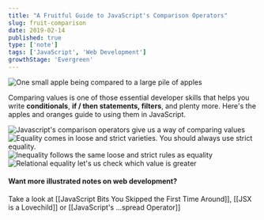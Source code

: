 ```yaml
---
title: "A Fruitful Guide to JavaScript's Comparison Operators"
slug: fruit-comparison
date: 2019-02-14
published: true
type: ['note']
tags: ['JavaScript', 'Web Development']
growthStage: 'Evergreen'
---
```


![One small apple being compared to a large pile of apples](https://res.cloudinary.com/dg3gyk0gu/image/upload/c_scale,w_400/v1592833720/maggieappleton.com/egghead-course-notes/fruit-comparison/thumb_2x.png)

Comparing values is one of those essential developer skills that helps you write __conditionals__, __if / then statements, filters__, and plenty more. Here's the apples and oranges guide to using them in JavaScript.

<Image alt="Javascript's comparison operators give us a way of comparing values" src="https://res.cloudinary.com/dg3gyk0gu/image/upload/v1592262865/maggieappleton.com/egghead-course-notes/fruit-comparison/FruitComparison_P1.png" />

<Image alt="Equality comes in loose and strict varieties. You should always use strict equality." src="https://res.cloudinary.com/dg3gyk0gu/image/upload/v1592262864/maggieappleton.com/egghead-course-notes/fruit-comparison/FruitComparison_P2.png" />


<Image alt="Inequality follows the same loose and strict rules as equality" src="https://res.cloudinary.com/dg3gyk0gu/image/upload/v1592262862/maggieappleton.com/egghead-course-notes/fruit-comparison/FruitComparison_P3.png" />


<Image alt="Relational equality let's us check which value is greater" src="https://res.cloudinary.com/dg3gyk0gu/image/upload/v1592262863/maggieappleton.com/egghead-course-notes/fruit-comparison/FruitComparison_P4.png" />

#### Want more illustrated notes on web development?

Take a look at [[JavaScript Bits You Skipped the First Time Around]], [[JSX is a Lovechild]] or [[JavaScript's ...spread Operator]]